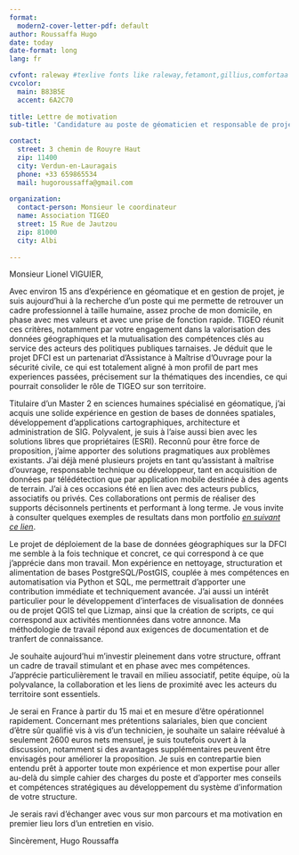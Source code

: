 ```yaml
---
format:
  modern2-cover-letter-pdf: default
author: Roussaffa Hugo
date: today
date-format: long
lang: fr

cvfont: raleway #texlive fonts like raleway,fetamont,gillius,comfortaa
cvcolor: 
  main: B83B5E
  accent: 6A2C70
  
title: Lettre de motivation
sub-title: 'Candidature au poste de géomaticien et responsable de projets'

contact:
  street: 3 chemin de Rouyre Haut
  zip: 11400
  city: Verdun-en-Lauragais 
  phone: +33 659865534
  mail: hugoroussaffa@gmail.com 
  
organization:
  contact-person: Monsieur le coordinateur 
  name: Association TIGEO
  street: 15 Rue de Jautzou
  zip: 81000 
  city: Albi
    
---
```


  Monsieur Lionel VIGUIER,

Avec environ 15 ans d'expérience en géomatique et en gestion de projet, je suis aujourd'hui à la recherche d'un poste qui me permette de retrouver un cadre professionnel à taille humaine, assez proche de mon domicile, en phase avec mes valeurs et avec une prise de fonction rapide. TIGEO réunit ces critères, notamment par votre engagement dans la valorisation des données géographiques et la mutualisation des compétences clés au service des acteurs des politiques publiques tarnaises. Je déduit que le projet DFCI est un partenariat d'Assistance à Maîtrise d'Ouvrage pour la sécurité civile, ce qui est totalement aligné à mon profil de part mes experiences passées, précisement sur la thématiques des incendies, ce qui pourrait consolider le rôle de TIGEO sur son territoire.

Titulaire d'un Master 2 en sciences humaines spécialisé en géomatique, j'ai acquis une solide expérience en gestion de bases de données spatiales, développement d’applications cartographiques, architecture et administration de SIG. Polyvalent, je suis à l'aise aussi bien avec les solutions libres que propriétaires (ESRI). Reconnû pour être force de proposition, j'aime apporter des solutions pragmatiques aux problèmes existants. J'ai déjà mené plusieurs projets en tant qu'assistant à maîtrise d'ouvrage, responsable technique ou développeur, tant en acquisition de données par télédétection que par application mobile destinée à des agents de terrain. J'ai à ces occasions été en lien avec des acteurs publics, associatifs ou privés. Ces collaborations ont permis de réaliser des supports décisonnels pertinents et performant à long terme. Je vous invite à consulter quelques exemples de resultats dans mon portfolio [*en suivant ce lien*](https://yougis.github.io/portfolio-hugo/fr/).

Le projet de déploiement de la base de données géographiques sur la DFCI me semble à la fois technique et concret, ce qui correspond à ce que j'apprécie dans mon travail. Mon expérience en nettoyage, structuration et alimentation de bases PostgreSQL/PostGIS, couplée à mes compétences en automatisation via Python et SQL, me permettrait d’apporter une contribution immédiate et techniquement avancée. J'ai aussi un intérêt particulier pour le développement d’interfaces de visualisation de données ou de projet QGIS tel que Lizmap, ainsi que la création de scripts, ce qui correspond aux activités mentionnées dans votre annonce. Ma méthodologie de travail répond aux exigences de documentation et de tranfert de connaissance.

Je souhaite aujourd’hui m’investir pleinement dans votre structure, offrant un cadre de travail stimulant et en phase avec mes compétences. J’apprécie particulièrement le travail en milieu associatif, petite équipe, où la polyvalance, la collaboration et les liens de proximité avec les acteurs du territoire sont essentiels.

Je serai en France à partir du 15 mai et en mesure d’être opérationnel rapidement. Concernant mes prétentions salariales, bien que concient d'être sûr qualifié vis à vis d'un technicien, je souhaite un salaire réévalué à seulement 2600 euros nets mensuel, je suis toutefois ouvert à la discussion, notamment si des avantages supplémentaires peuvent être envisagés pour améliorer la proposition. Je suis en contrepartie bien entendu prêt à apporter toute mon expérience et mon expertise pour aller au-delà du simple cahier des charges du poste et d’apporter mes conseils et compétences stratégiques au développement du système d'information de votre structure.

Je serais ravi d’échanger avec vous sur mon parcours et ma motivation en premier lieu lors d'un entretien en visio.

Sincèrement,
Hugo Roussaffa